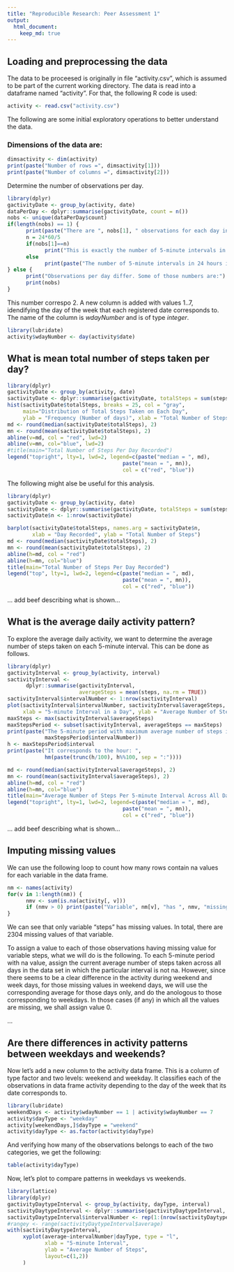 ```yaml
---
title: "Reproducible Research: Peer Assessment 1"
output: 
  html_document:
    keep_md: true
---
```



## Loading and preprocessing the data
The data to be proceesed is originally in file "activity.csv", which is assumed 
to be part of the current working directory. The data is read into a dataframe 
named "activity". For that, the following R code is used: 

```r
activity <- read.csv("activity.csv")
```

The following are some initial exploratory operations to better understand the data. 

### Dimensions of the data are: 
```r
dimsactivity <- dim(activity)
print(paste("Number of rows =", dimsactivity[1]))
print(paste("Number of columns =", dimsactivity[2]))
```
Determine the number of observations per day. 
```r
library(dplyr)
gactivityDate <- group_by(activity, date)
dataPerDay <- dplyr::summarise(gactivityDate, count = n())
nobs <- unique(dataPerDay$count)
if(length(nobs) == 1) {
      print(paste("There are ", nobs[1], " observations for each day in the data set."))
      n = 24*60/5
      if(nobs[1]==n)
            print("This is exactly the number of 5-minute intervals in 24 hours.")
      else 
            print(paste("The number of 5-minute intervals in 24 hours is", n, "."))
} else {
      print("Observations per day differ. Some of those numbers are:")
      print(nobs)
}
```
This number correspo
2. A new column is added with values 1..7, idendifying the day of the week 
that each registered date corresponds to. The name of the column is _wdayNumber_
and is of type _integer_.
```r
library(lubridate)
activity$wdayNumber <- day(activity$date)

```

## What is mean total number of steps taken per day?
```r
library(dplyr)
gactivityDate <- group_by(activity, date)
sactivityDate <- dplyr::summarise(gactivityDate, totalSteps = sum(steps, na.rm = TRUE))
hist(sactivityDate$totalSteps, breaks = 25, col = "gray", 
     main="Distribution of Total Steps Taken on Each Day", 
     ylab = "Frequency (Number of days)", xlab = "Total Number of Steps Per Day")
md <- round(median(sactivityDate$totalSteps), 2)
mn <- round(mean(sactivityDate$totalSteps), 2)
abline(v=md, col = "red", lwd=2)
abline(v=mn, col="blue", lwd=2)
#title(main="Total Number of Steps Per Day Recorded")
legend("topright", lty=1, lwd=2, legend=c(paste("median = ", md), 
                                     paste("mean = ", mn)), 
                                     col = c("red", "blue"))

```

The following might alse be useful for this analysis. 
```r
library(dplyr)
gactivityDate <- group_by(activity, date)
sactivityDate <- dplyr::summarise(gactivityDate, totalSteps = sum(steps, na.rm = TRUE))
sactivityDate$n <- 1:nrow(sactivityDate)

barplot(sactivityDate$totalSteps, names.arg = sactivityDate$n, 
        xlab = "Day Recorded", ylab = "Total Number of Steps")
md <- round(median(sactivityDate$totalSteps), 2)
mn <- round(mean(sactivityDate$totalSteps), 2)
abline(h=md, col = "red")
abline(h=mn, col="blue")
title(main="Total Number of Steps Per Day Recorded")
legend("top", lty=1, lwd=2, legend=c(paste("median = ", md), 
                                     paste("mean = ", mn)), 
                                     col = c("red", "blue"))
```
... add beef describing what is shown...


## What is the average daily activity pattern?
To explore the average daily activity, we want to determine the average number 
of steps taken on each 5-minute interval. This can be done as follows. 
```r
library(dplyr)
gactivityInterval <- group_by(activity, interval)
sactivityInterval <- 
      dplyr::summarise(gactivityInterval, 
                       averageSteps = mean(steps, na.rm = TRUE))
sactivityInterval$intervalNumber <- 1:nrow(sactivityInterval)
plot(sactivityInterval$intervalNumber, sactivityInterval$averageSteps, type = "l",
     xlab = "5-minute Interval in a Day", ylab = "Average Number of Steps in Interval")
maxSteps <- max(sactivityInterval$averageSteps)
maxStepsPeriod <- subset(sactivityInterval, averageSteps == maxSteps)
print(paste("The 5-minute period with maximum average number of steps is: interval", 
            maxStepsPeriod$intervalNumber))
h <- maxStepsPeriod$interval
print(paste("It corresponds to the hour: ", 
            hm(paste(trunc(h/100), h%%100, sep = ":"))))

md <- round(median(sactivityInterval$averageSteps), 2)
mn <- round(mean(sactivityInterval$averageSteps), 2)
abline(h=md, col = "red")
abline(h=mn, col="blue")
title(main="Average Number of Steps Per 5-minute Interval Across All Days")
legend("topright", lty=1, lwd=2, legend=c(paste("median = ", md), 
                                     paste("mean = ", mn)), 
                                     col = c("red", "blue"))

```
... add beef describing what is shown...


## Imputing missing values

We can use the following loop to count how many rows contain na values for each 
variable in the data frame.
```r
nm <- names(activity)
for(v in 1:length(nm)) { 
      nmv <- sum(is.na(activity[, v]))  
      if (nmv > 0) print(paste("Variable", nm[v], "has ", nmv, "missing values."))
}
```
We can see that only variable "steps" has missing values. In total, there are
2304 missing values of that variable. 

To assign a value to each of those observations having missing value for variable
steps, what we will do is the following. To each 5-minute period with na value, 
assign the current average number
of steps taken across all days in the data set in which the particular interval 
is not na. However, since there seems to be a clear difference in the activity
during weekend and week days, for those missing values in weekend days, we will
use the corresponding average for those days only, and do the anologous to those
corresponding to weekdays. In those cases (if any) in which all the values are
missing, we shall assign value 0. 

...

## Are there differences in activity patterns between weekdays and weekends?
Now let's add a new column to the activity data frame. This is a column of type 
factor and two levels: weekend and weekday. It classifies each of the 
observations in data frame activity depending to the day of the week that its
date corresponds to. 
```r
library(lubridate)
weekendDays <- activity$wdayNumber == 1 | activity$wdayNumber == 7
activity$dayType <- "weekday"
activity[weekendDays,]$dayType = "weekend"
activity$dayType <- as.factor(activity$dayType)
```
And verifying how many of the observations belongs to each of the two categories, 
we get the following: 
```r
table(activity$dayType)
```

Now, let's plot to compare patterns in weekdays vs weekends. 


```r
library(lattice)
library(dplyr)
gactivityDaytypeInterval <- group_by(activity, dayType, interval)
sactivityDaytypeInterval <- dplyr::summarise(gactivityDaytypeInterval, average=mean(steps, na.rm = TRUE))
sactivityDaytypeInterval$intervalNumber <- rep(1:(nrow(sactivityDaytypeInterval)/2), 2)
#rangey <- range(sactivityDaytypeInterval$average)
with(sactivityDaytypeInterval, 
     xyplot(average~intervalNumber|dayType, type = "l",
            xlab = "5-minute Interval", 
            ylab = "Average Number of Steps",
            layout=c(1,2)) 
     )

```